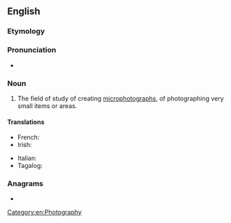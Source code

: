 ==English==

===Etymology===
{{prefix|en|micro|photography}}

===Pronunciation===
* {{rhymes|en|ɒɡɹəfi|s=6}}

===Noun===
{{en-noun|-}}

# The field of study of creating [[microphotograph]]s, of photographing very small items or areas.

====Translations====
{{trans-top|field of study}}
* French: {{t+|fr|microphotographie|f}}
* Irish: {{t|ga|micreafótagrafaíocht|f}}
{{trans-mid}}
* Italian: {{t|it|microfotografia|f}}
* Tagalog: {{t|tl|miklarawanan}}
{{trans-bottom}}

===Anagrams===
* {{anagrams|en|a=acghhimooopprrty|photomicrography}}

[[Category:en:Photography]]